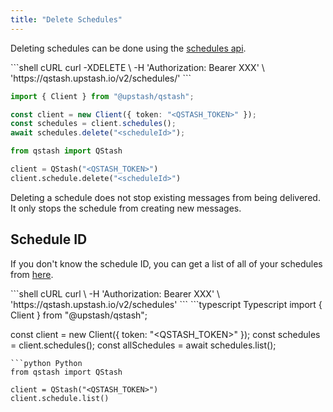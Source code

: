 ```yaml
---
title: "Delete Schedules"
---
```



Deleting schedules can be done using the [schedules api](/qstash/api/schedules/remove).

<CodeGroup>
```shell cURL
curl -XDELETE \
    -H 'Authorization: Bearer XXX' \
    'https://qstash.upstash.io/v2/schedules/<schedule_id>'
```

```typescript Typescript
import { Client } from "@upstash/qstash";

const client = new Client({ token: "<QSTASH_TOKEN>" });
const schedules = client.schedules();
await schedules.delete("<scheduleId>");
```

```python Python
from qstash import QStash

client = QStash("<QSTASH_TOKEN>")
client.schedule.delete("<scheduleId>")
```

</CodeGroup>

Deleting a schedule does not stop existing messages from being delivered. It
only stops the schedule from creating new messages.

## Schedule ID

If you don't know the schedule ID, you can get a list of all of your schedules
from [here](/qstash/api/schedules/list).

<CodeGroup>
```shell cURL
curl \
    -H 'Authorization: Bearer XXX' \
    'https://qstash.upstash.io/v2/schedules'
```
```typescript Typescript
import { Client } from "@upstash/qstash";

const client = new Client({ token: "<QSTASH_TOKEN>" });
const schedules = client.schedules();
const allSchedules = await schedules.list();
```
```python Python
from qstash import QStash

client = QStash("<QSTASH_TOKEN>")
client.schedule.list()
```
</CodeGroup>
